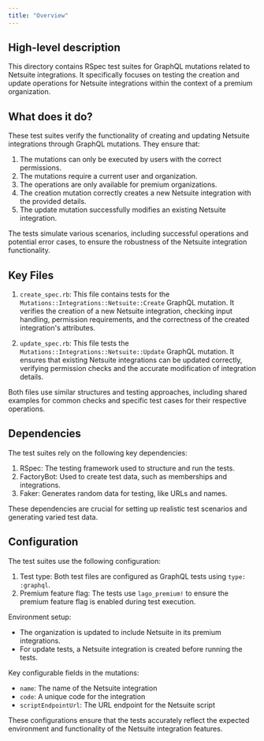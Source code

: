 ```yaml
---
title: "Overview"
---
```


## High-level description
This directory contains RSpec test suites for GraphQL mutations related to Netsuite integrations. It specifically focuses on testing the creation and update operations for Netsuite integrations within the context of a premium organization.

## What does it do?
These test suites verify the functionality of creating and updating Netsuite integrations through GraphQL mutations. They ensure that:

1. The mutations can only be executed by users with the correct permissions.
2. The mutations require a current user and organization.
3. The operations are only available for premium organizations.
4. The creation mutation correctly creates a new Netsuite integration with the provided details.
5. The update mutation successfully modifies an existing Netsuite integration.

The tests simulate various scenarios, including successful operations and potential error cases, to ensure the robustness of the Netsuite integration functionality.

## Key Files

1. `create_spec.rb`:
   This file contains tests for the `Mutations::Integrations::Netsuite::Create` GraphQL mutation. It verifies the creation of a new Netsuite integration, checking input handling, permission requirements, and the correctness of the created integration's attributes.

2. `update_spec.rb`:
   This file tests the `Mutations::Integrations::Netsuite::Update` GraphQL mutation. It ensures that existing Netsuite integrations can be updated correctly, verifying permission checks and the accurate modification of integration details.

Both files use similar structures and testing approaches, including shared examples for common checks and specific test cases for their respective operations.

## Dependencies
The test suites rely on the following key dependencies:

1. RSpec: The testing framework used to structure and run the tests.
2. FactoryBot: Used to create test data, such as memberships and integrations.
3. Faker: Generates random data for testing, like URLs and names.

These dependencies are crucial for setting up realistic test scenarios and generating varied test data.

## Configuration
The test suites use the following configuration:

1. Test type: Both test files are configured as GraphQL tests using `type: :graphql`.
2. Premium feature flag: The tests use `lago_premium!` to ensure the premium feature flag is enabled during test execution.

Environment setup:
- The organization is updated to include Netsuite in its premium integrations.
- For update tests, a Netsuite integration is created before running the tests.

Key configurable fields in the mutations:
- `name`: The name of the Netsuite integration
- `code`: A unique code for the integration
- `scriptEndpointUrl`: The URL endpoint for the Netsuite script

These configurations ensure that the tests accurately reflect the expected environment and functionality of the Netsuite integration features.